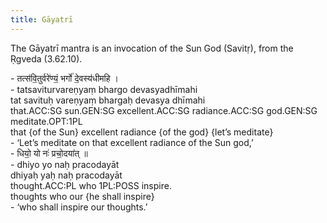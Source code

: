 ```yaml
---
title: Gāyatrī
---
```


The Gāyatrī mantra is an invocation of the Sun God (Savitṛ), from the Ṛgveda (3.62.10).

:::: ex
::: gl
| - तत्स॑वि॒तुर्वरे॑ण्यं॒ भर्गो॑ दे॒वस्य॑धीमहि ।
| - tatsaviturvareṇyaṃ bhargo devasyadhīmahi
| tat savituḥ vareṇyaṃ bhargaḥ devasya dhīmahi
| that.ACC:SG sun.GEN:SG excellent.ACC:SG  radiance.ACC:SG  god.GEN:SG meditate.OPT:1PL
| that {of the Sun} excellent radiance {of the god} {let's meditate}
| - 'Let's meditate on that excellent radiance of the Sun god,'
:::
::::

:::: ex
::: gl
| - धियो॒ यो नः॑ प्रचो॒दया॑त् ॥
| - dhiyo yo naḥ pracodayāt
| dhiyaḥ yaḥ naḥ pracodayāt
| thought.ACC:PL who 1PL:POSS inspire.
| thoughts who our {he shall inspire}
| - 'who shall inspire our thoughts.'
:::
::::
